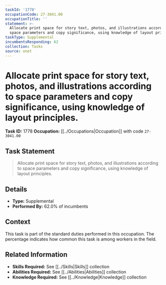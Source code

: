 ```yaml
---
taskId: '1778'
occupationCode: 27-3041.00
occupationTitle: ''
statement: >-
  Allocate print space for story text, photos, and illustrations according to
  space parameters and copy significance, using knowledge of layout principles.
taskType: Supplemental
incumbentsResponding: 62
collection: Tasks
source: onet
---
```

# Allocate print space for story text, photos, and illustrations according to space parameters and copy significance, using knowledge of layout principles.

**Task ID:** 1778
**Occupation:** [[../Occupations|Occupation]] with code `27-3041.00`

## Task Statement

> Allocate print space for story text, photos, and illustrations according to space parameters and copy significance, using knowledge of layout principles.

## Details

- **Type:** Supplemental
- **Performed By:** 62.0% of incumbents

## Context

This task is part of the standard duties performed in this occupation. The percentage indicates how common this task is among workers in the field.

## Related Information

- **Skills Required:** See [[../Skills|Skills]] collection
- **Abilities Required:** See [[../Abilities|Abilities]] collection
- **Knowledge Required:** See [[../Knowledge|Knowledge]] collection
